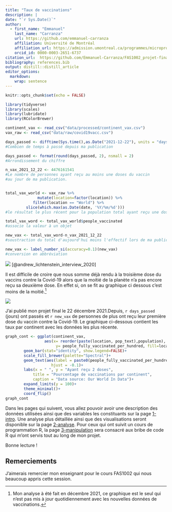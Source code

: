 ```yaml
---
title: "Taux de vaccinations"
description: | 
date: "`r Sys.Date()`"
author:
  - first_name: "Emmanuel"
    last_name: "Carranza"
    url: https://github.com/emmanuel-carranza
    affiliation: Université de Montréal
    affiliation_url: https://admission.umontreal.ca/programmes/microprogramme-de-1er-cycle-en-analyse-des-megadonnees-en-sciences-humaines-et-sociales/structure-du-programme/
    orcid_id: 0000-0003-2651-6737
citation_url:  https://github.com/Emmanuel-Carranza/FAS1002_projet-final
bibliography: references.bib
output: distill::distill_article
editor_options: 
  markdown: 
    wrap: sentence
---
```


```r
knitr::opts_chunk$set(echo = FALSE)
```

```r
library(tidyverse)
library(scales)
library(lubridate)
library(RColorBrewer)

continent_vax <- read_csv("data/processed/continent_vax.csv")
vax_raw <- read_csv("data/raw/covid19vacc.csv")

days_passed <- difftime(Sys.time(),as.Date("2021-12-22"), units = "days")
#Combien de temps à passé depuis ma publication

days_passed <- format(round(days_passed, 2), nsmall = 2)
#Arrondissement du chiffre

n_vax_2021_12_22 <- 4476161541
#Le nombre de personnes ayant reçu au moins une doses du vaccin
#au jour de ma publication.


total_vax_world <- vax_raw %>% 
              mutate(location=factor(location)) %>% 
            filter(location == "World") %>%
         slice(which.max(as.Date(date, '%Y/%m/%d')))
#le résultat le plus récent pour la population total ayant reçu une dose

total_vax_word <- total_vax_world$people_vaccinated
#associe la valeur à un objet

new_vax <- total_vax_word-n_vax_2021_12_22
#soustraction du total d'aujourd'hui moins l'effectif lors de ma publication

new_vax <- label_number_si(accuracy=0.1)(new_vax)
#conversion en abbréviation
```


![](img/vax_line.jpg)
[@andrew_lichtenstein_interview_2020]

Il est difficile de croire que nous somme déjà rendu à la troisième dose du vaccins contre la Covid-19 alors que la moitié de la planète n'a pas encore reçu sa deuxième dose. En effet si, on se fit au graphique ci dessous c'est moins de la moitié.[^1]

![](img/graph_cont_2021_12.jpg)

[^1]: Mon analyse à été fait en décembre 2021, ce graphique est le seul qui n'est pas mis à jour quotidiennement avec les nouvelles données de vaccinations.

J'ai publié mon projet final le 22 décembre 2021.Depuis, `r days_passed` (jours) ont passés et `r new_vax` de personnes de plus ont reçu leur première dose du vaccin contre la Covid-19. Le graphique ci-dessous contient les taux par continent avec les données les plus récente.


```r
graph_cont <- ggplot(continent_vax,
                 aes(x= reorder(paste(location, pop_text),population),
                      y= people_fully_vaccinated_per_hundred, fill=location))+
        geom_bar(stat="identity", show.legend=FALSE)+
        scale_fill_brewer(palette="Spectral")+
        geom_text(aes(label = paste0(people_fully_vaccinated_per_hundred,"%")),
                    hjust = -0.1)+
        labs(x = " ", y = "Ayant reçu 2 doses",
            title = "Pourcentage de vaccinations par continent",
            caption = "Data source: Our World In Data")+
        expand_limits(y = 100)+
        theme_minimal()+
        coord_flip()
graph_cont
```

Dans les pages qui suivent, vous allez pouvoir avoir une description des données utilisées ainsi que des variables les constituants sur la page [1-intro](1-intro.html). Une analyse plus détaillée ainsi que des visualisations seront disponible sur la page [2-analyse](2-analyse.html). Pour ceux qui ont suivit un cours de programmation R, la page [3-manipulation](3-manipulation.html) sera consacré aux bribe de code R qui m'ont servis tout au long de mon projet.


Bonne lecture !

## Remerciements {.appendix}

J'aimerais remercier mon enseignant pour le cours FAS1002 qui nous beaucoup appris cette session.

